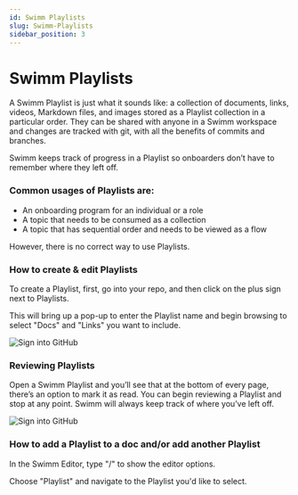 ```yaml
---
id: Swimm Playlists
slug: Swimm-Playlists
sidebar_position: 3
---
```


# Swimm Playlists 

A Swimm Playlist is just what it sounds like: a collection of documents, links, videos, Markdown files, and images stored as a Playlist collection in a particular order. They can be shared with anyone in a Swimm workspace and changes are tracked with git, with all the benefits of commits and branches. 

Swimm keeps track of progress in a Playlist so onboarders don’t have to remember where they left off.

### **Common usages of Playlists are:**

- An onboarding program for an individual or a role
- A topic that needs to be consumed as a collection 
- A topic that has sequential order and needs to be viewed as a flow


However, there is no correct way to use Playlists.

### **How to create & edit Playlists​**

To create a Playlist, first, go into your repo, and then click on the plus sign next to Playlists.

This will bring up a pop-up to enter the Playlist name and begin browsing to select "Docs" and "Links" you want to include.

![Sign into GitHub](../../static/img/Playlists1.png)

### **Reviewing Playlists​**

Open a Swimm Playlist and you’ll see that at the bottom of every page, there’s an option to mark it as read. You can begin reviewing a Playlist and stop at any point. 
Swimm will always keep track of where you’ve left off.

![Sign into GitHub](../../static/img/Features5.png)

### **How to add a Playlist to a doc and/or add another Playlist​**

In the Swimm Editor, type "/" to show the editor options.

Choose "Playlist" and navigate to the Playlist you'd like to select.


